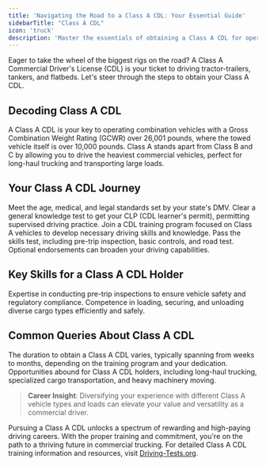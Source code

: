 ```yaml
---
title: 'Navigating the Road to a Class A CDL: Your Essential Guide'
sidebarTitle: "Class A CDL"
icon: 'truck'
description: 'Master the essentials of obtaining a Class A CDL for operating heavy commercial vehicles like trucks and trailers.'
---
```


Eager to take the wheel of the biggest rigs on the road? A Class A Commercial Driver's License (CDL) is your ticket to driving tractor-trailers, tankers, and flatbeds. Let's steer through the steps to obtain your Class A CDL.

<Snippet file="class-a-diagram.mdx" />

## Decoding Class A CDL

<AccordionGroup>
  <Accordion title="Defining a Class A CDL">
    A Class A CDL is your key to operating combination vehicles with a Gross Combination Weight Rating (GCWR) over 26,001 pounds, where the towed vehicle itself is over 10,000 pounds.
  </Accordion>

  <Accordion title="Comparing CDL Classes">
    Class A stands apart from Class B and C by allowing you to drive the heaviest commercial vehicles, perfect for long-haul trucking and transporting large loads.
  </Accordion>
</AccordionGroup>

## Your Class A CDL Journey

<Steps>
  <Step title="Check Basic Eligibility">
    Meet the age, medical, and legal standards set by your state's DMV.
  </Step>

  <Step title="Secure a CDL Learner's Permit">
    Clear a general knowledge test to get your CLP (CDL learner's permit), permitting supervised driving practice.
  </Step>

  <Step title="Undergo CDL Training">
    Join a CDL training program focused on Class A vehicles to develop necessary driving skills and knowledge.
  </Step>

  <Step title="Ace Skills and Endorsement Tests">
    Pass the skills test, including pre-trip inspection, basic controls, and road test. Optional endorsements can broaden your driving capabilities.
  </Step>
</Steps>

## Key Skills for a Class A CDL Holder

<CardGroup cols={2}>
  <Card title="Mastery in Vehicle Inspection" icon="clipboard-check">
    Expertise in conducting pre-trip inspections to ensure vehicle safety and regulatory compliance.
  </Card>

  <Card title="Proficient Cargo Handling" icon="box-open">
    Competence in loading, securing, and unloading diverse cargo types efficiently and safely.
  </Card>
</CardGroup>

## Common Queries About Class A CDL

<AccordionGroup>
  <Accordion title="Timeframe for Class A CDL Acquisition">
    The duration to obtain a Class A CDL varies, typically spanning from weeks to months, depending on the training program and your dedication.
  </Accordion>

  <Accordion title="Career Paths with a Class A CDL">
    Opportunities abound for Class A CDL holders, including long-haul trucking, specialized cargo transportation, and heavy machinery moving.
  </Accordion>
</AccordionGroup>

> **Career Insight**: Diversifying your experience with different Class A vehicle types and loads can elevate your value and versatility as a commercial driver.

Pursuing a Class A CDL unlocks a spectrum of rewarding and high-paying driving careers. With the proper training and commitment, you're on the path to a thriving future in commercial trucking. For detailed Class A CDL training information and resources, visit [Driving-Tests.org](https://driving-tests.org).
